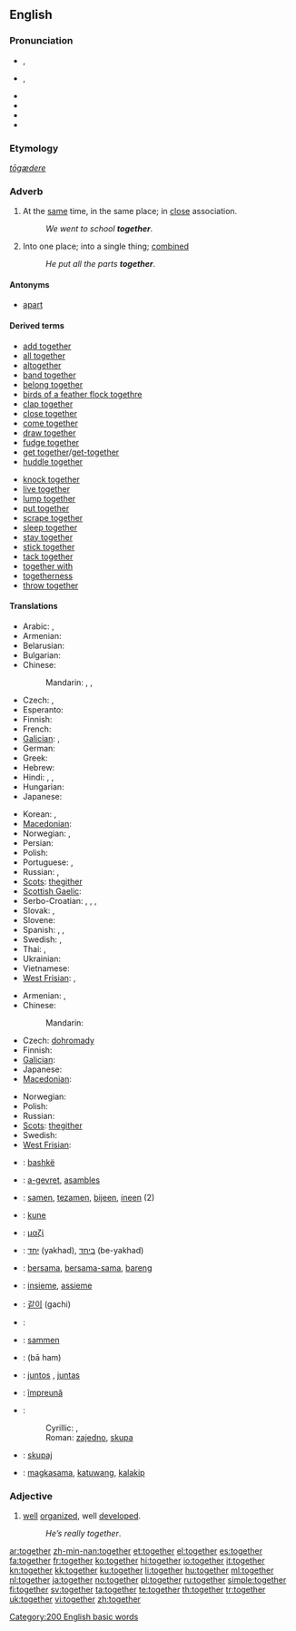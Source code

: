 {{wikipedia}}
==English==

{{rank|above|received|read|300|together|already|son|death}}

===Pronunciation===
* {{a|UK}} {{IPA|/tʊˈgɛð.ə(ɹ)/|/təˈgɛð.ə(ɹ)/}}, {{SAMPA|/tU"gED.@(r\)/|/t@"gED.@(r\)/}}
* {{a|US}} {{IPA|/tʊˈgɛðɚ/}}, {{SAMPA|/tU"gED@`/}}
* {{audio|en-us-together.ogg|Audio (US)}}
* {{audio|En-uk-together.ogg|Audio (UK)}}
* {{rhymes|ɛðə(r)}}
* {{hyphenation|to|geth|er}}

===Etymology===
{{etyl|ang}} ''[[tōgædere]]''

===Adverb===
{{en-adv|-}}

# At the [[same]] time, in the same place; in [[close]] association.
#: ''We went to school '''together'''''.
# Into one place; into a single thing; [[combined]]
#: ''He put all the parts '''together'''''.

====Antonyms====
* [[apart]]

====Derived terms====
{{rel-top}}
* [[add together]]
* [[all together]]
* [[altogether]]
* [[band together]]
* [[belong together]]
* [[birds of a feather flock togethre]]
* [[clap together]]
* [[close together]]
* [[come together]]
* [[draw together]]
* [[fudge together]]
* [[get together]]/[[get-together]]
* [[huddle together]]
{{rel-mid}}
* [[knock together]]
* [[live together]]
* [[lump together]]
* [[put together]]
* [[scrape together]]
* [[sleep together]]
* [[stay together]]
* [[stick together]]
* [[tack together]]
* [[together with]]
* [[togetherness]]
* [[throw together]]
{{rel-bottom}}

====Translations====
{{trans-top|at the same time, in the same place}}
* Arabic: {{t|ar|معا|tr=má3an|alt=معًا|sc=Arab}},  {{t|ar| سويا|tr=sawíyyan|alt= سويًا|sc=Arab}}
* Armenian: {{t-|hy|միասին|tr=miasin}}
* Belarusian: {{t|be|разам|tr=rázam|sc=Cyrl}}
* Bulgarian: {{t|bg|заедно|tr=záedno|sc=Cyrl}}
* Chinese:
*: Mandarin: {{t|zh|一起|tr=yìqǐ|sc=Hani}},  {{t|zh|共同|tr=gòngtóng|sc=Hani}},  {{t|zh|一同|tr=yītóng|sc=Hani}}
* Czech: {{t|cs|společně}},  {{t|cs|spolu}}
* Esperanto: {{t-|eo|kune|xs=Esperanto}}
* Finnish: {{t+|fi|yhdessä}}
* French: {{t|fr|ensemble}}
* [[Galician]]: {{t+|gl|xunto|xs=Galician}}, {{t-|gl|á vez|xs=Galician}}
* German: {{t|de|zusammen|tr=yakhad}}
* Greek: {{t|el|μαζί|tr=mazí|sc=Grek}}
* Hebrew: {{t-|he|יחד|tr=yachad}}
* Hindi: {{t|hi|एक साथ|tr=ēk sāth|sc=Deva}},  {{t|hi|के साथ|tr=ke sāth|sc=Deva}},  {{t|hi|साथ|tr=sāth|sc=Deva}}
* Hungarian: {{t+|hu|együtt}}
* Japanese: {{t-|ja|一緒に|tr=issho ni}}
{{trans-mid}}
* Korean: {{t|ko|함께|tr=hamkke|sc=Kore}},  {{t|ko|같이|tr=gachi|sc=Kore}}
* [[Macedonian]]: {{t|mk|заедно|tr=záedno}}
* Norwegian: {{t+|no|sammen}}, {{t|no|i lag}}
* Persian: {{t|fa|با هم|tr=bā ham|sc=fa-Arab}}
* Polish: {{t|pl|razem}}
* Portuguese: {{t+|pt|junto|m}},  {{t+|pt|junta|f}}
* Russian: {{t+|ru|вместе|tr=vméste}},  {{t|ru|сообща|tr=soobščá|sc=Cyrl}}
* [[Scots]]: [[thegither]]
* [[Scottish Gaelic]]: {{t|gd|cuideachd}}
* Serbo-Croatian: {{t|sh|заједно|alt=за̏једно|sc=Cyrl}},  {{t|sh|zajedno|alt=zȁjedno}},  {{t|sh|скупа|sc=Cyrl}},  {{t|sh|skupa}}
* Slovak: {{t|sk|spoločne}},  {{t|sk|spolu}}
* Slovene: {{t|sl|skupaj}}
* Spanish: {{t-|es|juntos|m}}, {{t-|es|juntas|f}}, {{t-|es|junto}}
* Swedish: {{t+|sv|tillsammans}}, {{t+|sv|ihop}}
* Thai: {{t|th|พร้อม|tr=próm|sc=Thai}},  {{t|th|ด้วยกัน|tr=dûay-gan|sc=Thai}}
* Ukrainian: {{t|uk|разом|tr=rázom|sc=Cyrl}}
* Vietnamese: {{t|vi|cùng nhau}}
* [[West Frisian]]: {{t|fy|mei-inoar|xs=West Frisian}}, {{t|fy|meiïnoar|xs=West Frisian}}
{{trans-bottom}}

{{trans-top|into one place}}
* Armenian: {{t-|hy|միասին|tr=miasin}},  {{t|hy|իրար հետ|tr=irar het}}
* Chinese:
*: Mandarin: {{t|zh|一起|tr=yìqǐ|sc=Hani}}
* Czech: [[dohromady]]
* Finnish: {{t-|fi|yhteen}}
* [[Galician]]: {{t+|gl|xunto|xs=Galician}}
* Japanese: {{t-|ja|一緒に|tr=issho ni}}
* [[Macedonian]]: {{t|mk|заедно|tr=záedno}}
{{trans-mid}}
* Norwegian: {{t|no|samlet}}
* Polish: {{t+|pl|razem}}
* Russian: {{t+|ru|вместе|tr=vméste}}
* [[Scots]]: [[thegither]]
* Swedish: {{t+|sv|tillsammans}}
* [[West Frisian]]: {{t-|fy|gear|xs=West Frisian}}
{{trans-bottom}}

{{checktrans-top}}
* {{ttbc|Albanian}}: [[bashkë]]
* {{ttbc|Breton}}: [[a-gevret]], [[asambles]]
* {{ttbc|Dutch}}: [[samen]], [[tezamen]], [[bijeen]], [[ineen]] (2)
* {{ttbc|Esperanto}}: [[kune]]
* {{ttbc|Greek}}: [[μαζί]]
* {{ttbc|Hebrew}}: [[יחד]] (yakhad), [[ביחד]] (be-yakhad)
* {{ttbc|Indonesian}}: [[sama|bersama]], [[sama|bersama-sama]], [[bareng]]
* {{ttbc|Italian}}: [[insieme]], [[assieme]]
{{trans-mid}}
* {{ttbc|Korean}}: [[같이]] (gachi)
* {{ttbc|Kurdish}}: {{ku-Arab|[[پێکه‌وه‌]]}}
* {{ttbc|Norwegian}}: [[sammen]]
* {{ttbc|Persian}}: {{fa-Arab|[[با هم]]}} (bā ham)
* {{ttbc|Portuguese}}: [[juntos]] {{m}}, [[juntas]] {{f}}
* {{ttbc|Romanian}}: [[împreună]]
* {{ttbc|Serbian}}:
*: Cyrillic: {{t-|sr|заједно|sc=Cyrl}}, {{t|sr|скупа|sc=Cyrl}}
*: Roman: [[zajedno]], [[skupa]]
* {{ttbc|Slovene}}: [[skupaj]]
* {{ttbc|Tagalog}}: [[magkasama]], [[katuwang]], [[kalakip]]
{{trans-bottom}}

===Adjective===
{{en-adj}}

# {{colloquial}} [[well]] [[organize]]d, well [[develop]]ed.
#: ''He’s really together''.

[[Category:200 English basic words]]

[[ar:together]]
[[zh-min-nan:together]]
[[et:together]]
[[el:together]]
[[es:together]]
[[fa:together]]
[[fr:together]]
[[ko:together]]
[[hi:together]]
[[io:together]]
[[it:together]]
[[kn:together]]
[[kk:together]]
[[ku:together]]
[[li:together]]
[[hu:together]]
[[ml:together]]
[[nl:together]]
[[ja:together]]
[[no:together]]
[[pl:together]]
[[ru:together]]
[[simple:together]]
[[fi:together]]
[[sv:together]]
[[ta:together]]
[[te:together]]
[[th:together]]
[[tr:together]]
[[uk:together]]
[[vi:together]]
[[zh:together]]